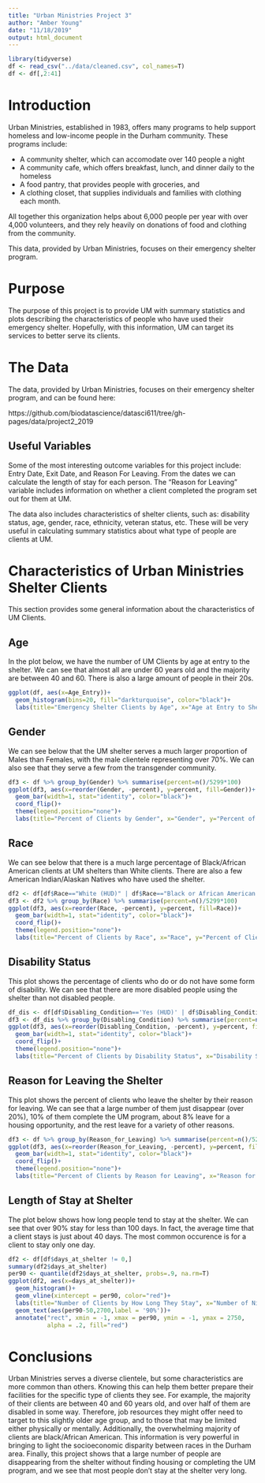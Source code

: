 ```yaml
---
title: "Urban Ministries Project 3"
author: "Amber Young"
date: "11/18/2019"
output: html_document
---
```

```r
library(tidyverse)
df <- read_csv("../data/cleaned.csv", col_names=T)
df <- df[,2:41]
```
# Introduction
Urban Ministries, established in 1983, offers many programs to help support homeless and low-income people in the Durham community. These programs include:

* A community shelter, which can accomodate over 140 people a night
* A community cafe, which offers breakfast, lunch, and dinner daily to the homeless
* A food pantry, that provides people with groceries, and
* A clothing closet, that supplies individuals and families with clothing each month.

All together this organization helps about 6,000 people per year with over 4,000 volunteers, and they rely heavily on donations of food and clothing from the community.

This data, provided by Urban Ministries, focuses on their emergency shelter program.

# Purpose

The purpose of this project is to provide UM with summary statistics and plots describing the characteristics of people who have used their emergency shelter. Hopefully, with this information, UM can target its services to better serve its clients.

# The Data
The data, provided by Urban Ministries, focuses on their emergency shelter program, and can be found here:

https://github.com/biodatascience/datasci611/tree/gh-pages/data/project2_2019

## Useful Variables
Some of the most interesting outcome variables for this project include: Entry Date, Exit Date, and Reason For Leaving.
From the dates we can calculate the length of stay for each person. 
The "Reason for Leaving" variable includes information on whether a client completed the program set out for them at UM.

The data also includes characteristics of shelter clients, such as:
disability status, age, gender, race, ethnicity, veteran status, etc.
These will be very useful in calculating summary statistics about what type of people are clients at UM.


# Characteristics of Urban Ministries Shelter Clients
This section provides some general information about the characteristics of UM Clients.

## Age
In the plot below, we have the number of UM Clients by age at entry to the shelter. We can see that almost all are under 60 years old and the majority are between 40 and 60. There is also a large amount of people in their 20s.
```r
ggplot(df, aes(x=Age_Entry))+
  geom_histogram(bins=20, fill="darkturquoise", color="black")+
  labs(title="Emergency Shelter Clients by Age", x="Age at Entry to Shelter", y="Number of Clients")
```

## Gender
We can see below that the UM shelter serves a much larger proportion of Males than Females, with the male clientele representing over 70%. We can also see that they serve a few from the transgender community.
```r
df3 <- df %>% group_by(Gender) %>% summarise(percent=n()/5299*100)
ggplot(df3, aes(x=reorder(Gender, -percent), y=percent, fill=Gender))+
  geom_bar(width=1, stat="identity", color="black")+
  coord_flip()+
  theme(legend.position="none")+
  labs(title="Percent of Clients by Gender", x="Gender", y="Percent of Clients")
```

## Race
We can see below that there is a much large percentage of Black/African American clients at UM shelters than White clients. There are also a few American Indian/Alaskan Natives who have used the shelter.
```r
df2 <- df[df$Race=="White (HUD)" | df$Race=="Black or African American (HUD)" | df$Race=="American Indian or Alaska Native (HUD)" & !is.na(df$Race),]
df3 <- df2 %>% group_by(Race) %>% summarise(percent=n()/5299*100)
ggplot(df3, aes(x=reorder(Race, -percent), y=percent, fill=Race))+
  geom_bar(width=1, stat="identity", color="black")+
  coord_flip()+
  theme(legend.position="none")+
  labs(title="Percent of Clients by Race", x="Race", y="Percent of Clients")
```

## Disability Status
This plot shows the percentage of clients who do or do not have some form of disability. We can see that there are more disabled people using the shelter than not disabled people.

```r
df_dis <- df[df$Disabling_Condition=='Yes (HUD)' | df$Disabling_Condition=='No (HUD)' | is.na(df$Disabling_Condition),]
df3 <- df_dis %>% group_by(Disabling_Condition) %>% summarise(percent=n()/5299*100)
ggplot(df3, aes(x=reorder(Disabling_Condition, -percent), y=percent, fill=Disabling_Condition))+
  geom_bar(width=1, stat="identity", color="black")+
  coord_flip()+
  theme(legend.position="none")+
  labs(title="Percent of Clients by Disability Status", x="Disability Status", y="Percent of Clients")
```

## Reason for Leaving the Shelter
This plot shows the percent of clients who leave the shelter by their reason for leaving. We can see that a large number of them just disappear (over 20%), 10% of them complete the UM program, about 8% leave for a housing opportunity, and the rest leave for a variety of other reasons.
```r
df3 <- df %>% group_by(Reason_for_Leaving) %>% summarise(percent=n()/5299*100)
ggplot(df3, aes(x=reorder(Reason_for_Leaving, -percent), y=percent, fill=Reason_for_Leaving))+
  geom_bar(width=1, stat="identity", color="black")+
  coord_flip()+
  theme(legend.position="none")+
  labs(title="Percent of Clients by Reason for Leaving", x="Reason for Leaving", y="Percent of Clients")
```

## Length of Stay at Shelter
The plot below shows how long people tend to stay at the shelter. We can see that over 90% stay for less than 100 days. In fact, the average time that a client stays is just about 40 days. The most common occurence is for a client to stay only one day.
```r
df2 <- df[df$days_at_shelter != 0,]
summary(df2$days_at_shelter)
per90 <- quantile(df2$days_at_shelter, probs=.9, na.rm=T)
ggplot(df2, aes(x=days_at_shelter))+
  geom_histogram()+
  geom_vline(xintercept = per90, color="red")+
  labs(title="Number of Clients by How Long They Stay", x="Number of Nights Spent at the Shelter", y="Number of Clients")+
  geom_text(aes(per90-50,2700,label = '90%'))+
  annotate("rect", xmin = -1, xmax = per90, ymin = -1, ymax = 2750,
           alpha = .2, fill="red")
```


# Conclusions
Urban Ministries serves a diverse clientele, but some characteristics are more common than others. Knowing this can help them better prepare their facilities for the specific type of clients they see. For example, the majority of their clients are between 40 and 60 years old, and over half of them are disabled in some way. Therefore, job resources they might offer need to target to this slightly older age group, and to those that may be limited either physically or mentally. Additionally, the overwhelming majority of clients are black/African American. This information is very powerful in bringing to light the socioeconomic disparity between races in the Durham area. Finally, this project shows that a large number of people are disappearing from the shelter without finding housing or completing the UM program, and we see that most people don't stay at the shelter very long. 

